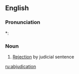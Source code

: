 ==English==
{{Webster 1913}}
===Pronunciation===
*: {{rhymes|eɪʃən|lang=en}}

===Noun===
{{en-noun}}

# {{context|rare|lang=en}} [[rejection|Rejection]] by judicial sentence
#:{{rfquotek|Knowles}}

[[ru:abjudication]]